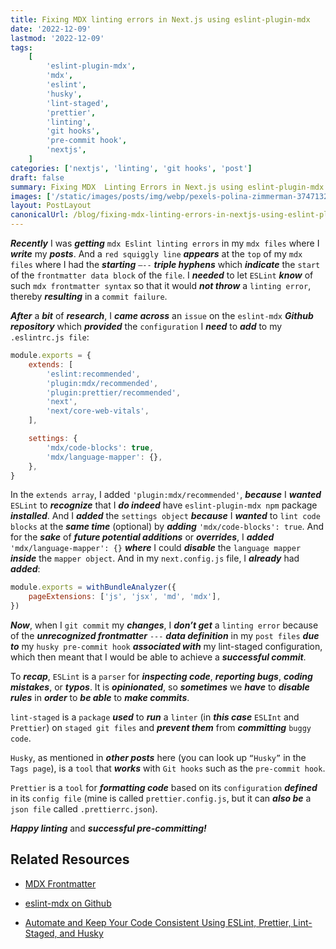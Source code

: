 ```yaml
---
title: Fixing MDX linting errors in Next.js using eslint-plugin-mdx
date: '2022-12-09'
lastmod: '2022-12-09'
tags:
    [
        'eslint-plugin-mdx',
        'mdx',
        'eslint',
        'husky',
        'lint-staged',
        'prettier',
        'linting',
        'git hooks',
        'pre-commit hook',
        'nextjs',
    ]
categories: ['nextjs', 'linting', 'git hooks', 'post']
draft: false
summary: Fixing MDX  Linting Errors in Next.js using eslint-plugin-mdx.
images: ['/static/images/posts/img/webp/pexels-polina-zimmerman-3747132.webp']
layout: PostLayout
canonicalUrl: /blog/fixing-mdx-linting-errors-in-nextjs-using-eslint-plugin-mdx
---
```


<Pexels
	src="/static/images/posts/img/webp/pexels-polina-zimmerman-3747132.webp"
	author="Polina Zimmerman"
	alt="Fixing MDX linting errors in Next.js using eslint-plugin-md"
	srcUrl="https://www.pexels.com/photo/black-smartphone-on-table-3747132/"
	authorUrl="https://www.pexels.com/@polina-zimmerman/"
/>

**_Recently_** I was **_getting_** `mdx Eslint linting errors` in my `mdx files`
where I **_write_** my **_posts_**. And a `red squiggly line` **_appears_** at
the `top` of my `mdx files` where I had the **_starting_** `—--` **_triple
hyphens_** which **_indicate_** the `start` of the `frontmatter data block` of
the `file`. I **_needed_** to let `ESLint` **_know_** of such
`mdx frontmatter syntax` so that it would **_not throw_** a `linting error`,
thereby **_resulting_** in a `commit failure`.

**_After_** a **_bit_** of **_research_**, I **_came across_** an `issue` on the
`eslint-mdx` **_Github repository_** which **_provided_** the `configuration` I
**_need_** to **_add_** to my `.eslintrc.js file`:

```js
module.exports = {
	extends: [
		'eslint:recommended',
		'plugin:mdx/recommended',
		'plugin:prettier/recommended',
		'next',
		'next/core-web-vitals',
	],

	settings: {
		'mdx/code-blocks': true,
		'mdx/language-mapper': {},
	},
}
```

In the `extends array`, I added `'plugin:mdx/recommended'`, **_because_** I
**_wanted_** `ESLint` to **_recognize_** that I **_do indeed_** have
`eslint-plugin-mdx npm` package **_installed_**. And I **_added_** the
`settings object` **_because_** I **_wanted_** to `lint code blocks` at the
**_same time_** (optional) by **_adding_** `'mdx/code-blocks': true`. And for
the **_sake_** of **_future potential additions_** or **_overrides_**, I
**_added_** `'mdx/language-mapper': {}` **_where_** I could **_disable_** the
`language mapper` **_inside_** the `mapper object`. And in my `next.config.js`
file, I **_already_** had **_added_**:

```js
module.exports = withBundleAnalyzer({
	pageExtensions: ['js', 'jsx', 'md', 'mdx'],
})
```

**_Now_**, when I `git commit` my **_changes_**, I **_don’t get_** a
`linting error` because of the **_unrecognized frontmatter_** `---` **_data
definition_** in my `post files` **_due to_** my `husky pre-commit hook`
**_associated with_** my lint-staged configuration, which then meant that I
would be able to achieve a **_successful commit_**.

To **_recap_**, `ESLint` is a `parser` for **_inspecting code_**, **_reporting
bugs_**, **_coding mistakes_**, or **_typos_**. It is **_opinionated_**, so
**_sometimes_** we **_have_** to **_disable rules_** in **_order_** to **_be
able_** to **_make commits_**.

`lint-staged` is a `package` **_used_** to **_run_** a `linter` (in **_this
case_** `ESLInt` and `Prettier`) on `staged git files` and **_prevent them_**
from **_committing_** `buggy code`.

`Husky`, as mentioned in **_other posts_** here (you can look up `“Husky”` in
the `Tags page`), is a `tool` that **_works_** with `Git hooks` such as the
`pre-commit hook`.

`Prettier` is a `tool` for **_formatting code_** based on its `configuration`
**_defined_** in its `config file` (mine is called `prettier.config.js`, but it
can **_also be_** a `json file` called `.prettierrc.json`).

**_Happy linting_** and **_successful pre-committing!_**

## Related Resources

-   [MDX Frontmatter](https://mdxjs.com/guides/frontmatter/)

-   [eslint-mdx on Github](https://github.com/mdx-js/eslint-mdx#notice)

-   [Automate and Keep Your Code Consistent Using ESLint, Prettier, Lint-Staged, and Husky](https://levelup.gitconnected.com/automate-and-keep-your-code-consistent-using-eslint-prettier-lint-staged-and-husky-3e186977d7eb)
